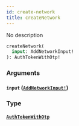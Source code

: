 ```yaml
---
id: create-network
title: createNetwork
---
```


No description

```graphql
createNetwork(
  input: AddNetworkInput!
): AuthTokenWithOtp!

```

### Arguments

#### `input` ([`AddNetworkInput!`](/graphql/inputs/add-network-input))

### Type

#### [`AuthTokenWithOtp`](/graphql/objects/auth-token-with-otp)
